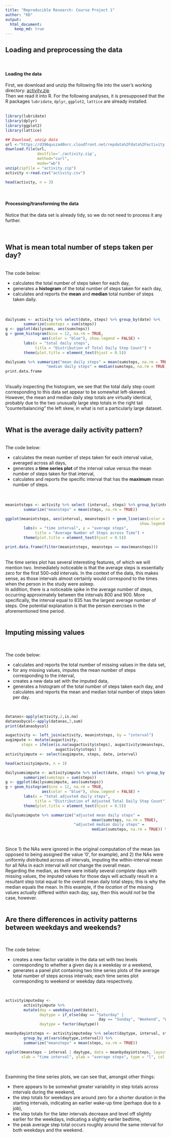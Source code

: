 ```yaml
---
title: "Reproducible Research: Course Project 1"
author: "KD"
output: 
  html_document:
    keep_md: true
---
```

  

## Loading and preprocessing the data
<br/>
  
#### Loading the data
First, we download and unzip the following file into the user's working 
directory: [activity.zip][1]  
Then we read it into R.  For the following analyses, it is presupposed that the 
R packages ```lubridate```, ```dplyr```, ```ggplot2```, ```lattice``` are 
already installed. 
<br/>
<br/>

```r
library(lubridate)
library(dplyr)
library(ggplot2)
library(lattice)
```

```r

## Download, unzip data 
url <-"https://d396qusza40orc.cloudfront.net/repdata%2Fdata%2Factivity.zip"
download.file(url,
              destfile='./activity.zip',
              method="curl",
              mode="wb")
unzip(zipfile = "activity.zip") 
activity <-read.csv("activity.csv")
```

```r
head(activity, n = 3)
```
<br/>

#### Processing/transforming the data  
  
Notice that the data set is already tidy, so we do not need to process it any 
further.  
<br/><br/>  
    
## What is mean total number of steps taken per day?  
<br/>
The code below: 

- calculates the total number of steps taken for each day,  
- generates a **histogram** of the total number of steps taken for each day,  
- calculates and reports the **mean** and **median** total number of steps taken 
daily.  
<br/>
<br/>

```r
dailysums <- activity %>% select(date, steps) %>% group_by(date) %>% 
        summarize(sumsteps = sum(steps))
g <- ggplot(dailysums, aes(sumsteps))
g + geom_histogram(bins = 12, na.rm = TRUE, 
                aes(color = "blue"), show.legend = FALSE) +
        labs(x = "total daily steps",
             title = "Distribution of Total Daily Step Count") +
        theme(plot.title = element_text(hjust = 0.5))
```

```r
dailysums %>% summarize("mean daily steps" = mean(sumsteps, na.rm = TRUE),
                  "median daily steps" = median(sumsteps, na.rm = TRUE)) %>%
print.data.frame
```
<br/>
Visually inspecting the histogram, we see that the 
total daily step count corresponding to this data set appear to be somewhat 
left-skewed. However, the mean and median daily step totals are virtually 
identical, probably due to the two unusually large step totals in the right tail "counterbalancing" the left skew, in what is not a particularly large dataset.
<br/>
<br/>

  
  
## What is the average daily activity pattern?   
<br/>
The code below: 

- calculates the mean number of steps taken for each interval value, averaged 
across all days,
- generates a **time series plot** of the interval value versus the mean number 
of steps taken for that interval,  
- calculates and reports the specific interval that has the **maximum** mean 
number of steps.  
<br/>
<br/>
    
```r
meanintsteps <- activity %>% select (interval, steps) %>% group_by(interval) %>%
        summarize("meansteps" = mean(steps, na.rm = TRUE)) 
```


```r
ggplot(meanintsteps, aes(interval, meansteps)) + geom_line(aes(color = "blue"),
                                                           show.legend = FALSE) +
        labs(x = "time interval", y = "average steps",
             title = "Average Number of Steps across Time") +
        theme(plot.title = element_text(hjust = 0.5))
```  

```r
print.data.frame(filter(meanintsteps, meansteps == max(meansteps)))
```
<br/>
The time series plot has several interesting features, of which we will mention 
two.  Immediately noticeable is that the average steps is essentially zero for 
the first 500-odd intervals. In the context of the data, this makes sense, as 
those intervals almost certainly would correspond to the times when the person 
in the study were asleep.  
In addition, there is a noticeable spike in the average number of steps, 
occurring approximately between the intervals 800 and 900.  More specifically, 
the interval equal to 835 has the largest average number of steps.
One potential explanation is that the person exercises in the aforementioned 
time period.
<br/>
<br/>
  
  
  
## Imputing missing values    
<br/>

The code below: 

- calculates and reports the total number of missing values in the data set,
- for any missing values, imputes the mean number of steps 
corresponding to the interval,
- creates a new data set with the imputed data,
- generates a histogram of the total number of steps taken each day, and 
calculates and reports the mean and median total number of steps taken per day.

<br/>
```r
datanas<-apply(activity,2,is.na)
datanasbycol<-apply(datanas,2,sum)
print(datanasbycol)
```

```r
augactivity <- left_join(activity, meanintsteps, by = "interval") 
augimpute <- mutate(augactivity, 
       steps = ifelse(is.na(augactivity$steps), augactivity$meansteps, 
                      augactivity$steps) )
activityimpute <- select(augimpute, steps, date, interval)
```

```r
head(activityimpute, n = 3)
```

```r
dailysumsimpute <- activityimpute %>% select(date, steps) %>% group_by(date) %>% 
        summarize(sumsteps = sum(steps))
g <- ggplot(dailysumsimpute, aes(sumsteps))
g + geom_histogram(bins = 12, na.rm = TRUE, 
                aes(color = "blue"), show.legend = FALSE) +
        labs(x = "total adjusted daily steps",
             title = "Distribution of Adjusted Total Daily Step Count") +
        theme(plot.title = element_text(hjust = 0.5))
```

```r
dailysumsimpute %>% summarize("adjusted mean daily steps" = 
                                      mean(sumsteps, na.rm = TRUE), 
                              "adjusted median daily steps" = 
                                      median(sumsteps, na.rm = TRUE)) %>% print.data.frame
```

<br/>

Since 1) the NAs were ignored in the original computation of the mean (as 
opposed to being assigned the value '0', for example), and 2) the NAs were 
uniformly distributed across *all* intervals, imputing the within-interval mean 
for all NAs in each interval will *not* change the overall mean.  
Regarding the 
median, as there were initially several *complete* days with missing values, the 
imputed values for those days will actually result in a resultant step total 
equal to the overall mean daily total steps; this is why the median equals 
the mean.  In this example, if the *location* of the missing values 
actually differed *within* each day, say, then this would *not* be the 
case, however. 
<br/>
<br/>

## Are there differences in activity patterns between weekdays and weekends?  
<br/>

The code below: 

- creates a new factor variable in the data set with two levels corresponding to
whether a given day is a weekday or a weekend,
- generates a panel plot containing two time series plots of the average total 
number of steps across intervals; each time series plot corresponding to
weekend or weekday data respectively. 

<br/>
```r
activityimputeday <- 
        activityimpute %>% 
        mutate(day = weekdays(ymd(date)), 
               daytype = if_else(day == "Saturday" | 
                                         day == "Sunday", "Weekend", "Weekday"), 
               daytype = factor(daytype))
```



```r
meanbydayintsteps <- activityimputeday %>% select(daytype, interval, steps) %>% 
        group_by_at(vars(daytype,interval)) %>%
        summarize("meansteps" = mean(steps, na.rm = TRUE)) 
```

```r
xyplot(meansteps ~ interval | daytype, data = meanbydayintsteps, layout =c(1,2),
       xlab = "time interval", ylab = "average steps", type = "l", col = "blue")
```

<br/>
  
Examining the time series plots, we can see that, amongst other things:  

-  there appears to be somewhat greater variability in step totals across intervals 
during the weekend,  
-  the step totals for weekdays are around zero for a shorter duration in the 
starting intervals, indicating an earlier wake-up time (perhaps due to a job),  
-  the step totals for the later intervals decrease and level off slightly earlier 
for the weekdays, indicating a slightly earlier bedtime,  
-  the peak average step total occurs roughly around the same interval for both 
weekdays and the weekend.  
<br/>
<br/>
<br/>

[1]: https://d396qusza40orc.cloudfront.net/repdata%2Fdata%2Factivity.zip "activity.zip"

